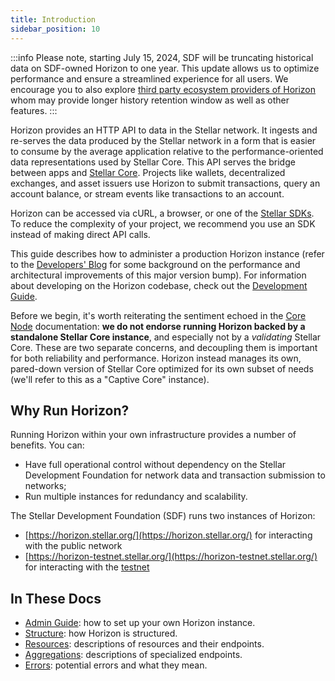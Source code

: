 ```yaml
---
title: Introduction
sidebar_position: 10
---
```


:::info
Please note, starting July 15, 2024, SDF will be truncating historical data on
SDF-owned Horizon to one year. This update allows us to optimize performance and
ensure a streamlined experience for all users. We encourage you to also explore
[third party ecosystem providers of Horizon](./horizon-providers.mdx) whom may provide longer history
retention window as well as other features.
:::

Horizon provides an HTTP API to data in the Stellar network. It ingests and re-serves the data produced by the Stellar network in a form that is easier to consume by the average application relative to the performance-oriented data representations used by Stellar Core. This API serves the bridge between apps and [Stellar Core](../core-node/README.mdx). Projects like wallets, decentralized exchanges, and asset issuers use Horizon to submit transactions, query an account balance, or stream events like transactions to an account.

Horizon can be accessed via cURL, a browser, or one of the [Stellar SDKs](/docs/tools/sdks). To reduce the complexity of your project, we recommend you use an SDK instead of making direct API calls.

This guide describes how to administer a production Horizon instance (refer to the [Developers' Blog](https://www.stellar.org/developers-blog/a-new-sun-on-the-horizon) for some background on the performance and architectural improvements of this major version bump). For information about developing on the Horizon codebase, check out the [Development Guide](https://github.com/stellar/go/blob/master/services/horizon/internal/docs/GUIDE_FOR_DEVELOPERS.md).

Before we begin, it's worth reiterating the sentiment echoed in the [Core Node](../core-node/README.mdx) documentation: **we do not endorse running Horizon backed by a standalone Stellar Core instance**, and especially not by a _validating_ Stellar Core. These are two separate concerns, and decoupling them is important for both reliability and performance. Horizon instead manages its own, pared-down version of Stellar Core optimized for its own subset of needs (we'll refer to this as a "Captive Core" instance).

## Why Run Horizon?

Running Horizon within your own infrastructure provides a number of benefits. You can:

- Have full operational control without dependency on the Stellar Development Foundation for network data and transaction submission to networks;
- Run multiple instances for redundancy and scalability.

The Stellar Development Foundation (SDF) runs two instances of Horizon:

- [https://horizon.stellar.org/](https://horizon.stellar.org/) for interacting with the public network
- [https://horizon-testnet.stellar.org/](https://horizon-testnet.stellar.org/) for interacting with the [testnet](/docs/learn/fundamentals/networks)

## In These Docs

- [Admin Guide](./admin-guide/README.mdx): how to set up your own Horizon instance.
- [Structure](./structure/README.mdx): how Horizon is structured.
- [Resources](./resources/README.mdx): descriptions of resources and their endpoints.
- [Aggregations](./aggregations/README.mdx): descriptions of specialized endpoints.
- [Errors](./errors/README.mdx): potential errors and what they mean.
